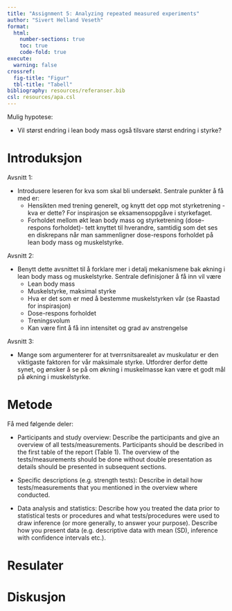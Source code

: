 ```yaml
---
title: "Assignment 5: Analyzing repeated measured experiments"
author: "Sivert Helland Veseth"
format: 
  html:
    number-sections: true
    toc: true
    code-fold: true
execute: 
  warning: false
crossref:
  fig-title: "Figur"
  tbl-title: "Tabell"
bibliography: resources/referanser.bib
csl: resources/apa.csl
---
```


Mulig hypotese:

-   Vil størst endring i lean body mass også tilsvare størst endring i styrke?

# Introduksjon

Avsnitt 1:

- Introdusere leseren for kva som skal bli undersøkt. Sentrale punkter å få med er:
  - Hensikten med trening generelt, og knytt det opp mot styrketrening - kva er dette? For inspirasjon se eksamensoppgåve     i styrkefaget.
  - Forholdet mellom økt lean body mass og styrketrening (dose-respons forholdet)- tett knyttet til hverandre, samtidig      som det ses en diskrepans når man sammenligner dose-respons forholdet på lean body mass og muskelstyrke. 

Avsnitt 2:

- Benytt dette avsnittet til å forklare mer i detalj mekanismene bak økning i lean body mass og muskelstyrke. Sentrale definisjoner å få inn vil være
  - Lean body mass
  - Muskelstyrke, maksimal styrke
  - Hva er det som er med å bestemme muskelstyrken vår (se Raastad for inspirasjon)
  - Dose-respons forholdet
  - Treningsvolum
  - Kan være fint å få inn intensitet og grad av anstrengelse

Avsnitt 3:

- Mange som argumenterer for at tverrsnitsarealet av muskulatur er den viktigaste faktoren for vår maksimale styrke. Utfordrer derfor dette synet, og ønsker å se på om økning i muskelmasse kan være et godt mål på økning i muskelstyrke.
  
# Metode

Få med følgende deler:

- Participants and study overview: Describe the participants and give an overview of all tests/measurements. Participants should be described in the first table of the report (Table 1). The overview of the tests/measurements should be done without double presentation as details should be presented in subsequent sections.

- Specific descriptions (e.g. strength tests): Describe in detail how tests/measurements that you mentioned in the overview where conducted.

- Data analysis and statistics: Describe how you treated the data prior to statistical tests or procedures and what tests/procedures were used to draw inference (or more generally, to answer your purpose). Describe how you present data (e.g. descriptive data with mean (SD), inference with confidence intervals etc.).

# Resulater

# Diskusjon


